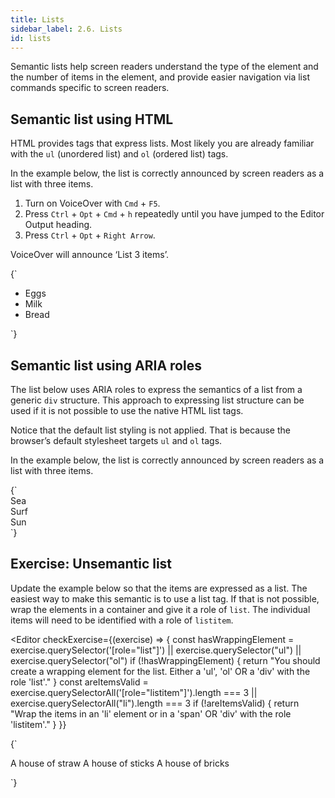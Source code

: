 ```yaml
---
title: Lists
sidebar_label: 2.6. Lists
id: lists
---
```


Semantic lists help screen readers understand the type of the element and the
number of items in the element, and provide
easier navigation via list commands specific to screen readers.

## Semantic list using HTML

HTML provides tags that express lists. Most likely you are already familiar with the `ul` (unordered list) and `ol` (ordered list) tags.

In the example below, the list is correctly announced by screen readers as a list with three items.

1. Turn on VoiceOver with `Cmd` + `F5`.
2. Press `Ctrl` + `Opt` + `Cmd` + `h` repeatedly until you have jumped to the Editor Output heading.
3. Press `Ctrl` + `Opt` + `Right Arrow`.

VoiceOver will announce ‘List 3 items’.


<Editor>
  {`<ul>
  <li>Eggs</li>
  <li>Milk</li>
  <li>Bread</li>
</ul>`}
</Editor>

## Semantic list using ARIA roles

The list below uses ARIA roles to express the semantics of a list from a generic `div` structure. This approach to expressing list structure can be used if it is not possible to use the native HTML list tags.

Notice that the default list styling is not applied. That is because the browser’s default stylesheet targets `ul` and `ol` tags.

In the example below, the list is correctly announced by screen readers as a list with three items.

<Editor>
  {`<div role="list">
  <div role="listitem">Sea</div>
  <div role="listitem">Surf</div>
  <div role="listitem">Sun</div>
</div>`}
</Editor>

## Exercise: Unsemantic list

Update the example below so that the items are expressed as a list. The easiest way to make this semantic is to use a list tag. If that is not possible, wrap the elements in a container and give it a role of `list`. The individual items will need to be identified with a role of `listitem`.

<Editor
  checkExercise={(exercise) => {
    const hasWrappingElement =
      exercise.querySelector('[role="list"]') ||
      exercise.querySelector("ul") ||
      exercise.querySelector("ol")
    if (!hasWrappingElement) {
      return "You should create a wrapping element for the list. Either a 'ul', 'ol' OR a 'div' with the role 'list'."
    }
    const areItemsValid =
      exercise.querySelectorAll('[role="listitem"]').length === 3 ||
      exercise.querySelectorAll("li").length === 3
    if (!areItemsValid) {
      return "Wrap the items in an 'li' element or in a 'span' OR 'div' with the role 'listitem'."
    }
  }}
>
  {`<div>
  <span>A house of straw</span>
  <span>A house of sticks</span>
  <span>A house of bricks</span>
</div>`}
</Editor>
